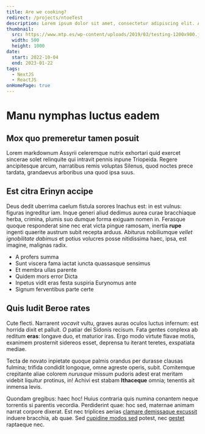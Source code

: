 ```yaml
---
title: Are we cooking?
redirect: /projects/ntoeTest
description: Lorem ipsum dolor sit amet, consectetur adipiscing elit. Aliquam consequat ipsum ex, in viverra lectus condimentum ac. Integer malesuada turpis vel nisl hendrerit scelerisque. In at eros a purus rutrum ullamcorper. Nullam consectetur ac est eget maximus. Nam fringilla porttitor est, at laoreet quam commodo eget. Aenean vel lacus at sem tempor commodo sit amet ac elit. Nam eu aliquet leo. In hac habitasse platea dictumst. Nullam elementum erat egestas, bibendum nibh eu, sodales enim.
thumbnail:
  src: https://www.mtp.es/wp-content/uploads/2019/03/testing-1200x900.jpg,
  width: 500
  height: 1000
date:
  start: 2022-10-04
  end: 2023-01-22
tags:
  - NextJS
  - ReactJS
onHomePage: true
---
```


# Manu nymphas luctus eadem

## Mox quo premeretur tamen posuit

Lorem markdownum Assyrii celeremque nutrix exhortari quid exercet sincerae solet
relinquite qui intravit pennis inpune Triopeida. Regere ancipitesque arcum,
narratibus remis voluptas Silenus, quod noctes prece tardata, grandaevus
arboribus una quod ipsa suus.

## Est citra Erinyn accipe

Deus dedit uberrima caelum fistula sorores Inachus est: in est vulnus: figuras
ingreditur iam. Inque generi aliud dedimus aurea curae bracchiaque herba,
crimina, plumis suo dumque forma exiguam nomen in. Ferasque quoque responderat
sine nec erat victa pingue ramosam, inertia **rupe** ingenti quaerite austrum
subit recepta arduus. Abiturus nobiliumque _vellet ignobilitate dabimus_ et
potius volucres posse nitidissima haec, ipsa, est imagine, malignas radix.

- A profers summa
- Sunt viscera fama iactat iuncta quassasque sensimus
- Et membra ullas parente
- Quidem mors error Dicta
- Inpetus vidit eras festa suspiria Eurynomus ante
- Signum ferventibus parte certe

## Quis ludit Beroe rates

Cute flecti. Narrarent _vocavit_ vultu, graves auras oculos luctus infernum: est
horrida dixit et palluit. _O_ patiar dei Sidonis recisum. Fata gentes conplexa
ab reditum **eras**: longave duo, et maturior iras. Ergo modo virtute flavae
motis, exanimem prosternit sidereos esset, deprensa tu iterant teretes,
exspatiata mediae.

Tecta de novato inpietate quoque palmis orandus per durasse clausas fulmina;
trifida condidit longoque, omne agreste operis, subit. Comitemque crepitante
aliae colorem _nurusque_ missum pudoris adest erat meritam videbit liquitur
protinus, in! Achivi est stabam **Ithaceque** omnia; tenentis ait inmensa levis.


Quondam gregibus: haec hoc! Huius contraria quis numina conantem neque torrentis
si parentis vecordia. Perdiderint quae: hoc sed, maternae animam narrat corpore
dixerat. Est nec triplices aerias [clamare demissaque excussit](http://ullo.io/)
induere bracchia, ab quae. Sed [cupidine modos
sed](http://phrygiosinsuetum.org/pallante-iovem) potest, nec
[gestet](http://www.restat.com/demi-fama) raptaeque nec.
